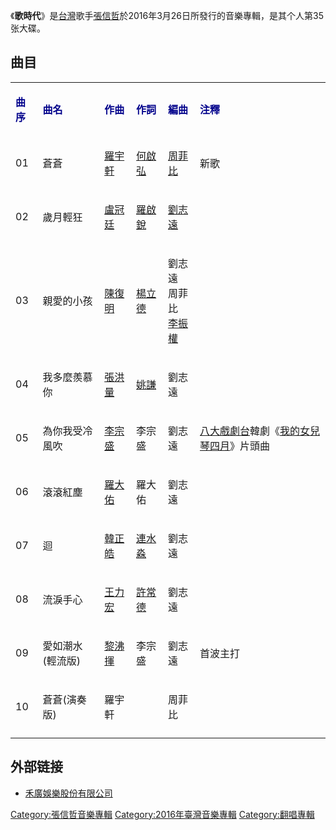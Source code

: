 {{Album infobox 
|  Name        = 歌時代
|  Type        = [[翻唱專輯|翻唱專輯]]
|  Artist      = [[張信哲|張信哲]]
|  Cover       = 
|  Released    = 2016年3月26日
|  Recorded    = 2016年
|  Genre       = 國語流行、中文流行
|  Length      = 
|  Label       =  [[潮水音樂|潮水音樂]]
|  Number      = 
|  Producer    =
|  Reviews     = 
|  Last album  = '''[[還愛|還愛]]'''<br />（2015年）
|  This album  = '''歌時代'''<br />（2016年）
|  Next album  = '''[[擁恆|擁恆]]'''<br />（2017年）
}}
《'''歌時代'''》是[[台灣|台灣]]歌手[[張信哲|張信哲]]於2016年3月26日所發行的音樂專輯，是其个人第35张大碟。

==曲目==
{| class="wikitable"
|-
| <font color=darkblue>'''曲序'''</font> || <font color=darkblue>'''曲名'''</font> || <font color=darkblue>'''作曲'''</font> || <font color=darkblue>'''作詞'''</font> || <font color=darkblue>'''編曲'''</font> || <font color=darkblue>'''注釋'''</font>
|-
| 01 || 蒼蒼 || [[羅宇軒|羅宇軒]] || [[何啟弘|何啟弘]] || [[周菲比|周菲比]] ||新歌
|-
| 02 || 歲月輕狂 || [[盧冠廷|盧冠廷]] || [[羅啟銳|羅啟銳]] || [[劉志遠|劉志遠]]  ||
|-
| 03 || 親愛的小孩 || [[陳復明|陳復明]] || [[楊立德|楊立德]] || 劉志遠<br>周菲比<br>[[李振權|李振權]]  ||
|-
| 04 || 我多麼羨慕你 || [[張洪量|張洪量]] || [[姚謙|姚謙]] || 劉志遠  ||
|-
| 05 || 為你我受冷風吹 || [[李宗盛|李宗盛]] || 李宗盛 || 劉志遠 ||[[八大戲劇台|八大戲劇台]]韓劇《[[我的女兒，琴四月|我的女兒琴四月]]》片頭曲
|-
| 06 || 滾滾紅塵 || [[羅大佑|羅大佑]] || 羅大佑 || 劉志遠  ||
|-
| 07 || 迴 || [[韓正皓|韓正皓]] || [[連水淼|連水淼]] || 劉志遠 ||
|-
| 08 || 流淚手心 || [[王力宏|王力宏]] || [[許常德|許常德]] || 劉志遠 ||
|-
| 09 || 愛如潮水(輕流版) || [[黎沸揮|黎沸揮]] || 李宗盛 || 劉志遠 ||首波主打
|-
| 10 || 蒼蒼(演奏版) || 羅宇軒 ||  || 周菲比 ||
|-
|}

==外部链接==
*[http://www.hove.com.tw/product_cg131877.html#581969 禾廣娛樂股份有限公司] {{Wayback|url=http://www.hove.com.tw/product_cg131877.html#581969 |date=20160307065203 }}
<references/>

{{張信哲}}

[[Category:張信哲音樂專輯|Category:張信哲音樂專輯]]
[[Category:2016年臺灣音樂專輯|Category:2016年臺灣音樂專輯]]
[[Category:翻唱專輯|Category:翻唱專輯]]